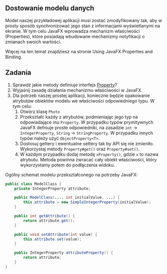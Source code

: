 
## Dostowanie modelu danych

Model naszej przykładowej aplikacji musi zostać zmodyfikowany tak, aby w prosty sposób synchronizować jego stan z informacjami wyświetlanymi na ekranie. W tym celu JavaFX wprowadza mechanizm właściwości (Properties), które posiadają wbudowane mechanizmy notyfikacji o zmianach swoich wartości.

Więcej na ten temat znajdziesz na stronie Using JavaFX Properties and Binding.

## Zadania

1. Sprawdź jakie metody definiuje interfejs [Property](https://openjfx.io/javadoc/23/javafx.base/javafx/beans/property/Property.html)?
1. Wyjaśnij zasadę działania mechanizmu właściwości w JavaFX.
1. Dla potrzeb naszej prostej aplikacji, konieczne będzie opakowanie atrybutów obiektów modelu we właściwości odpowiedniego typu. W tym celu:
    1. Otwórz klasę `Photo`
    1. Przekształć każdy z atrybutów, podmieniając jego typ na odpowiadające mu `Property`.
        <Callout type="info">
        W przypadku typów prymitywnych JavaFX defniuje proste odpowiedniki, na zasadzie `int` -> `IntegerProperty`, `String` -> `StringProperty`. W przypadku innych typów należy użyć `ObjectProperty<T>`. 
        </Callout>
    1. Dostosuj gettery i ewentualne settery tak by API się nie zmieniło. Wykorzystaj metody `Property#get()` oraz `Property#set()`. 
    1. W każdym przypadku dodaj metodę `xProperty()`, gdzie `x` to nazwa atrybutu. Metoda powinna zwracać cały obiekt właściwości, który wykorzystamy potem do podłączenia widoku.

Ogólny schemat modelu przekształconego na potrzeby JavaFX:

```java
public class ModelClass {
    private IntegerProperty attribute;

    public ModelClass(..., int initialValue, ...) {
        this.attribute = new SimpleIntegerProperty(initialValue);
    }

    public int getAttribute() {
        return attribute.get();
    }

    public void setAttribute(int value) {
        this.attribute.set(value);
    }

    public IntegerProperty attributeProperty() {
        return attribute;
    }
}
```